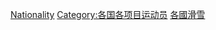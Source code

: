 {{container cat}}
{{Categories by country|nocat}}
{{Commons category|Skiers by country}}

[[Category:滑雪運動員|Nationality]]
[[Category:各国各项目运动员|Category:各国各项目运动员]]
[[Category:各國滑雪|]]